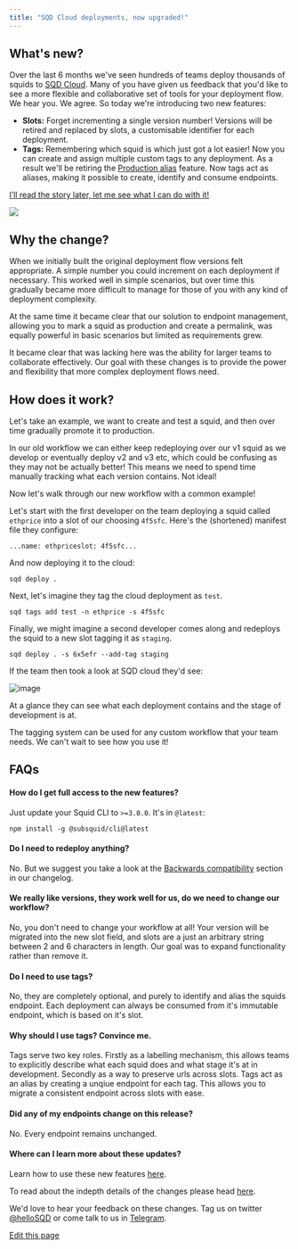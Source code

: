 ```yaml
---
title: "SQD Cloud deployments, now upgraded!"
---
```


## What's new?[​](#whats-new "Direct link to What's new?")

Over the last 6 months we've seen hundreds of teams deploy thousands of squids to [SQD Cloud](/cloud/). Many of you have given us feedback that you'd like to see a more flexible and collaborative set of tools for your deployment flow. We hear you. We agree. So today we're introducing two new features:

* **Slots:** Forget incrementing a single version number! Versions will be retired and replaced by slots, a customisable identifier for each deployment.
* **Tags:** Remembering which squid is which just got a lot easier! Now you can create and assign multiple custom tags to any deployment. As a result we'll be retiring the [Production alias](/cloud/resources/production-alias/) feature. Now tags act as aliases, making it possible to create, identify and consume endpoints.

[I’ll read the story later, let me see what I can do with it!](/cloud/resources/slots-and-tags/)

![](/images/deployments-two-release-notes/user-attachments/assets/c32acb2f-51be-4047-b817-277eb8fe7eda)

## Why the change?[​](#why-the-change "Direct link to Why the change?")

When we initially built the original deployment flow versions felt appropriate. A simple number you could increment on each deployment if necessary. This worked well in simple scenarios, but over time this gradually became more difficult to manage for those of you with any kind of deployment complexity.

At the same time it became clear that our solution to endpoint management, allowing you to mark a squid as production and create a permalink, was equally powerful in basic scenarios but limited as requirements grew.

It became clear that was lacking here was the ability for larger teams to collaborate effectively. Our goal with these changes is to provide the power and flexibility that more complex deployment flows need.

## How does it work?[​](#how-does-it-work "Direct link to How does it work?")

Let's take an example, we want to create and test a squid, and then over time gradually promote it to production.

In our old workflow we can either keep redeploying over our v1 squid as we develop or eventually deploy v2 and v3 etc, which could be confusing as they may not be actually better! This means we need to spend time manually tracking what each version contains. Not ideal!

Now let's walk through our new workflow with a common example!

Let's start with the first developer on the team deploying a squid called `ethprice` into a slot of our choosing `4f5sfc`. Here's the (shortened) manifest file they configure:

```
...name: ethpriceslot: 4f5sfc...
```

And now deploying it to the cloud:

```
sqd deploy .
```

Next, let's imagine they tag the cloud deployment as `test`.

```
sqd tags add test -n ethprice -s 4f5sfc
```

Finally, we might imagine a second developer comes along and redeploys the squid to a new slot tagging it as `staging`.

```
sqd deploy . -s 6x5efr --add-tag staging
```

If the team then took a look at SQD cloud they'd see:

![image](/images/deployments-two-release-notes/user-attachments/assets/35fbee5a-b6fb-49f8-805a-4d91a7820fab)

At a glance they can see what each deployment contains and the stage of development is at.

The tagging system can be used for any custom workflow that your team needs. We can't wait to see how you use it!

## FAQs[​](#faqs "Direct link to FAQs")

#### How do I get full access to the new features?[​](#how-do-i-get-full-access-to-the-new-features "Direct link to How do I get full access to the new features?")

Just update your Squid CLI to `>=3.0.0`. It's in `@latest`:

```
npm install -g @subsquid/cli@latest
```

#### Do I need to redeploy anything?[​](#do-i-need-to-redeploy-anything "Direct link to Do I need to redeploy anything?")

No. But we suggest you take a look at the [Backwards compatibility](/cloud/reference/deployments-two-changelog/#backwards-compatibility) section in our changelog.

#### We really like versions, they work well for us, do we need to change our workflow?[​](#we-really-like-versions-they-work-well-for-us-do-we-need-to-change-our-workflow "Direct link to We really like versions, they work well for us, do we need to change our workflow?")

No, you don't need to change your workflow at all! Your version will be migrated into the new slot field, and slots are a just an arbitrary string between 2 and 6 characters in length. Our goal was to expand functionality rather than remove it.

#### Do I need to use tags?[​](#do-i-need-to-use-tags "Direct link to Do I need to use tags?")

No, they are completely optional, and purely to identify and alias the squids endpoint. Each deployment can always be consumed from it's immutable endpoint, which is based on it's slot.

#### Why should I use tags? Convince me.[​](#why-should-i-use-tags-convince-me "Direct link to Why should I use tags? Convince me.")

Tags serve two key roles. Firstly as a labelling mechanism, this allows teams to explicitly describe what each squid does and what stage it's at in development. Secondly as a way to preserve urls across slots. Tags act as an alias by creating a unqiue endpoint for each tag. This allows you to migrate a consistent endpoint across slots with ease.

#### Did any of my endpoints change on this release?[​](#did-any-of-my-endpoints-change-on-this-release "Direct link to Did any of my endpoints change on this release?")

No. Every endpoint remains unchanged.

#### Where can I learn more about these updates?[​](#where-can-i-learn-more-about-these-updates "Direct link to Where can I learn more about these updates?")

Learn how to use these new features [here](/cloud/resources/slots-and-tags/).

To read about the indepth details of the changes please head [here](/cloud/reference/deployments-two-changelog/).

We'd love to hear your feedback on these changes. Tag us on twitter [@helloSQD](https://x.com/helloSQD) or come talk to us in [Telegram](https://t.me/HydraDevs).

[Edit this page](https://github.com/subsquid/docs/edit/master/docs/deployments-two-release-notes.md)
